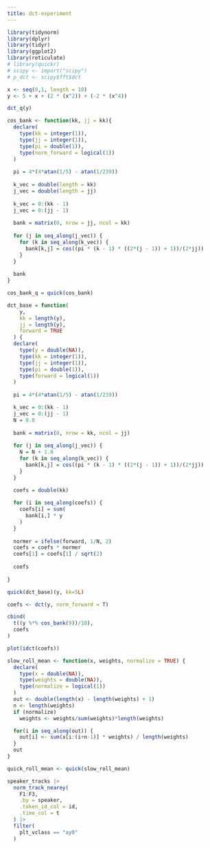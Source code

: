 ```yaml
---
title: dct-experiment
---
```


```r
library(tidynorm)
library(dplyr)
library(tidyr)
library(ggplot2)
library(reticulate)
# library(quickr)
# scipy <- import("scipy")
# p_dct <- scipy$fft$dct
```

```r
x <- seq(0,1, length = 10)
y <- 5 + x + (2 * (x^2)) + (-2 * (x^4))
```

```r
dct_q(y)
```

```r
cos_bank <- function(kk, jj = kk){
  declare(
    type(kk = integer(1)),
    type(jj = integer(1)),
    type(pi = double(1)),
    type(norm_forward = logical(1))
  )
  
  pi = 4*(4*atan(1/5) - atan(1/239))
  
  k_vec = double(length = kk)
  j_vec = double(length = jj)
  
  k_vec = 0:(kk - 1)
  j_vec = 0:(jj - 1)
  
  bank = matrix(0, nrow = jj, ncol = kk)
  
  for (j in seq_along(j_vec)) {
    for (k in seq_along(k_vec)) {
      bank[k,j] = cos((pi * (k - 1) * ((2*(j - 1)) + 1))/(2*jj))
    }
  }
  
  bank
}
```

```r
cos_bank_q = quick(cos_bank)
```

```r
dct_base = function(
    y, 
    kk = length(y), 
    jj = length(y), 
    forward = TRUE
  ) {
  declare(
    type(y = double(NA)),
    type(kk = integer(1)),
    type(jj = integer(1)),
    type(pi = double(1)),
    type(forward = logical(1))
  )
  
  pi = 4*(4*atan(1/5) - atan(1/239))

  k_vec = 0:(kk - 1)
  j_vec = 0:(jj - 1)
  N = 0.0
  
  bank = matrix(0, nrow = kk, ncol = jj)
  
  for (j in seq_along(j_vec)) {
    N = N + 1.0
    for (k in seq_along(k_vec)) {
      bank[k,j] = cos((pi * (k - 1) * ((2*(j - 1)) + 1))/(2*jj))
    }
  }
  
  coefs = double(kk)

  for (i in seq_along(coefs)) {
    coefs[i] = sum(
      bank[i,] * y
    )
  }
  
  normer = ifelse(forward, 1/N, 2)
  coefs = coefs * normer
  coefs[1] = coefs[1] / sqrt(2)
  
  coefs
  
}
```

```r
quick(dct_base)(y, kk=5L)
```

```r
coefs <- dct(y, norm_forward = T)

cbind(
  t((y %*% cos_bank(9))/10),
  coefs
)
```

```r
plot(idct(coefs))
```

```r
slow_roll_mean <- function(x, weights, normalize = TRUE) {
  declare(
    type(x = double(NA)),
    type(weights = double(NA)),
    type(normalize = logical(1))
  )
  out <- double(length(x) - length(weights) + 1)
  n <- length(weights)
  if (normalize)
    weights <- weights/sum(weights)*length(weights)

  for(i in seq_along(out)) {
    out[i] <- sum(x[i:(i+n-1)] * weights) / length(weights)
  }
  out
}

quick_roll_mean <- quick(slow_roll_mean)

```

```r
speaker_tracks |> 
  norm_track_nearey(
    F1:F3,
    .by = speaker,
    .token_id_col = id,
    .time_col = t
  ) |> 
  filter(
    plt_vclass == "ay0"
  )
```
